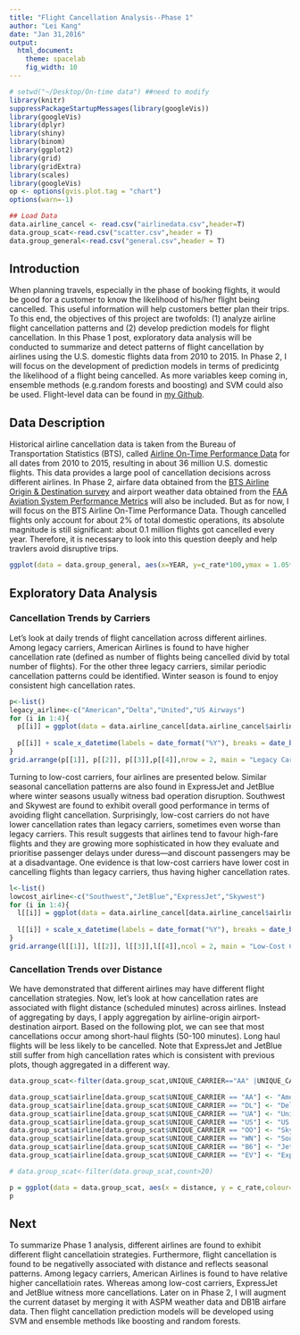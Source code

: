 ```yaml
---
title: "Flight Cancellation Analysis--Phase 1"
author: "Lei Kang"
date: "Jan 31,2016"
output: 
  html_document:
    theme: spacelab
    fig_width: 10
---
```


```r
# setwd("~/Desktop/On-time data") ##need to modify
library(knitr)
suppressPackageStartupMessages(library(googleVis))
library(googleVis)
library(dplyr)
library(shiny)
library(binom)
library(ggplot2)
library(grid)
library(gridExtra)
library(scales)
library(googleVis)
op <- options(gvis.plot.tag = "chart")
options(warn=-1)
```

```r
## Load Data
data.airline_cancel <- read.csv("airlinedata.csv",header=T)
data.group_scat<-read.csv("scatter.csv",header = T)
data.group_general<-read.csv("general.csv",header = T)
```

## Introduction
When planning travels, especially in the phase of booking flights, it would be good for a customer to know the likelihood of his/her flight being cancelled. This useful information will help customers better plan their trips. To this end, the objectives of this project are twofolds: (1) analyze airline flight cancellation patterns and (2) develop prediction models for flight cancellation. In this Phase 1 post, exploratory data analysis will be conducted to summarize and detect patterns of flight cancellation by airlines using the U.S. domestic flights data from 2010 to 2015. In Phase 2, I will focus on the development of prediction models in terms of predicintg the likelihood of a flight being cancelled. As more variables keep coming in, ensemble methods (e.g.random forests and boosting) and SVM could also be used. Flight-level data can be found in [my Github](https://github.com/leikang-stat/DI-Data).


## Data Description
Historical airline cancellation data is taken from the Bureau of Transportation Statistics (BTS), called [Airline On-Time Performance Data](http://www.transtats.bts.gov/Tables.asp?DB_ID=120) for all dates from 2010 to 2015, resulting in about 36 million U.S. domestic flights. This data provides a large pool of cancellation decisions across different airlines. In Phase 2, airfare data obtained from the [BTS Airline Origin & Destination survey](http://www.transtats.bts.gov/Tables.asp?DB_ID=12 ) and airport weather data obtained from the [FAA Aviation System Performance Metrics ](https://aspm.faa.gov/) will also be included. But as for now, I will focus on the BTS Airline On-Time Performance Data. Though cancelled flights only account for about 2% of total domestic operations, its absolute magnitude is still significant: about 0.1 million flights got cancelled every year. Therefore, it is necessary to look into this question deeply and help travlers avoid disruptive trips. 

```r
ggplot(data = data.group_general, aes(x=YEAR, y=c_rate*100,ymax = 1.05*max(c_rate*100), label = cancel)) + geom_bar(stat = "identity", position = "dodge",colour="blue") + ylab("Cancellation Percentage (%)") + geom_text(aes(y=c_rate*100+0.1),position = position_dodge(0.9), vjust = 0)
```

## Exploratory Data Analysis

### Cancellation Trends by Carriers
Let's look at daily trends of flight cancellation across different airlines. Among legacy carriers, American Airlines is found to have higher cancellation rate (defined as number of flights being cancelled divid by total number of flights). For the other three legacy carriers, similar periodic cancellation patterns could be identified. Winter season is found to enjoy consistent high cancellation rates.  

```r
p<-list()
legacy_airline<-c("American","Delta","United","US Airways")
for (i in 1:4){
  p[[i]] = ggplot(data = data.airline_cancel[data.airline_cancel$airline==legacy_airline[i],], aes(x = as.POSIXct(strptime(date,"%Y-%m-%d")), y = c_rate) )+ geom_line()+ ylim (0,0.65) + xlab(legacy_airline[i]) + ylab("Cancellation Rate")
  
  p[[i]] + scale_x_datetime(labels = date_format("%Y"), breaks = date_breaks("years")) + theme(axis.text.x = element_text(angle = 45)) 
}
grid.arrange(p[[1]], p[[2]], p[[3]],p[[4]],nrow = 2, main = "Legacy Carriers")
```

Turning to low-cost carriers, four airlines are presented below. Similar seasonal cancellation patterns are also found in ExpressJet and JetBlue where winter seasons usually witness bad operation disruption. Southwest and Skywest are found to exhibit overall good performance in terms of avoiding flight cancellation. Surprisingly, low-cost carriers do not have lower cancellation rates than legacy carriers, sometimes even worse than legacy carriers. This result suggests that airlines tend to favour high-fare flights and they are growing more sophisticated in how they evaluate and prioritise passenger delays under duress—and discount passengers may be at a disadvantage. One evidence is that low-cost carriers have lower cost in cancelling flights than legacy carriers, thus having higher cancellation rates.

```r
l<-list()
lowcost_airline<-c("Southwest","JetBlue","ExpressJet","Skywest")
for (i in 1:4){
  l[[i]] = ggplot(data = data.airline_cancel[data.airline_cancel$airline==lowcost_airline[i],], aes(x = as.POSIXct(strptime(date,"%Y-%m-%d")), y = c_rate) )+ geom_line()+ ylim (0,0.65) + xlab(lowcost_airline[i]) + ylab("Cancellation Rate")
  
  l[[i]] + scale_x_datetime(labels = date_format("%Y"), breaks = date_breaks("years")) + theme(axis.text.x = element_text(angle = 45)) 
}
grid.arrange(l[[1]], l[[2]], l[[3]],l[[4]],ncol = 2, main = "Low-Cost Carriers")

```

### Cancellation Trends over Distance

We have demonstrated that different airlines may have different flight cancellation strategies. Now, let's look at how cancellation rates are associated with flight distance (scheduled minutes) across airlines. Instead of aggregating by days, I apply aggregation by airline-origin airport-destination airport. Based on the following plot, we can see that most cancellations occur among short-haul flights (50-100 minutes). Long haul flights will be less likely to be cancelled. Note that ExpressJet and JetBlue still suffer from high cancellation rates which is consistent with previous plots, though aggregated in a different way.

```r
data.group_scat<-filter(data.group_scat,UNIQUE_CARRIER=="AA" |UNIQUE_CARRIER=="DL"|UNIQUE_CARRIER=="UA"|UNIQUE_CARRIER=="US"|UNIQUE_CARRIER=="OO"|UNIQUE_CARRIER=="WN"|UNIQUE_CARRIER=="B6"|UNIQUE_CARRIER=="EV")

data.group_scat$airline[data.group_scat$UNIQUE_CARRIER == "AA"] <- "American"
data.group_scat$airline[data.group_scat$UNIQUE_CARRIER == "DL"] <- "Delta"
data.group_scat$airline[data.group_scat$UNIQUE_CARRIER == "UA"] <- "United"
data.group_scat$airline[data.group_scat$UNIQUE_CARRIER == "US"] <- "US Airways"
data.group_scat$airline[data.group_scat$UNIQUE_CARRIER == "OO"] <- "Skywest"
data.group_scat$airline[data.group_scat$UNIQUE_CARRIER == "WN"] <- "Southwest"
data.group_scat$airline[data.group_scat$UNIQUE_CARRIER == "B6"] <- "JetBlue"
data.group_scat$airline[data.group_scat$UNIQUE_CARRIER == "EV"] <- "ExpressJet"

# data.group_scat<-filter(data.group_scat,count>20)

p = ggplot(data = data.group_scat, aes(x = distance, y = c_rate,colour=factor(airline)))+ geom_point(alpha = 0.4) + xlab("Distance (Min)") + ylab("Cancellation Rate") + ylim(0,0.3)
p
```

## Next
To summarize Phase 1 analysis, different airlines are found to exhibit different flight cancellatioin strategies. Furthermore, flight cancellation is found to be negativelly associated with distance and reflects seasonal patterns. Among legacy carriers, American Airlines is found to have relative higher cancellatioin rates. Whereas among low-cost carriers, ExpressJet and JetBlue witness more cancellations. Later on in Phase 2, I will augment the current dataset by merging it with ASPM weather data and DB1B airfare data. Then flight cancellation prediction models will be developed using SVM and ensemble methods like boosting and random forests.



